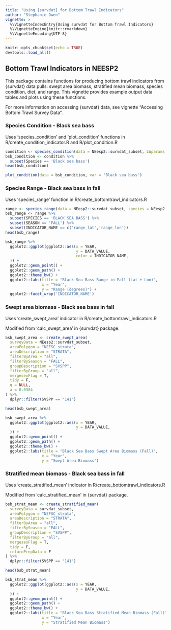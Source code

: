 ```yaml
---
title: "Using {survdat} for Bottom Trawl Indicators"
author: "Stephanie Owen"
vignette: >
  %\VignetteIndexEntry{Using survdat for Bottom Trawl Indicators}
  %\VignetteEngine{knitr::rmarkdown}
  %\VignetteEncoding{UTF-8}
---
```


```r
knitr::opts_chunk$set(echo = TRUE)
devtools::load_all()
```

## Bottom Trawl Indicators in NEESP2

This package contains functions for producing bottom trawl indicators from {survdat} data pulls: swept area biomass, stratified mean biomass, species condition, diet, and range. This vignette provides example output data tables and plots using these functions. 

For more information on accessing {survdat} data, see vignette "Accessing Bottom Trawl Survey Data".

### Species Condition - Black sea bass

Uses 'species_condition' and 'plot_condition' functions in R/create_condition_indicator.R and R/plot_condition.R

```r
condition <- species_condition(data = NEesp2::survdat_subset, LWparams = LWparams, species.codes = species.codes) 
bsb_condition <- condition %>%
  subset(Species == 'Black sea bass')
head(bsb_condition)
```

```r
plot_condition(data = bsb_condition, var = 'Black sea bass') 
```

### Species Range - Black sea bass in fall

Uses 'species_range' function in R/create_bottomtrawl_indicators.R

```r
range <- species_range(data = NEesp2::survdat_subset, species = NEesp2::species)
bsb_range <- range %>%
  subset(SPECIES == 'BLACK SEA BASS') %>%
  subset(SEASON == 'FALL') %>%
  subset(INDICATOR_NAME == c('range_lat','range_lon'))
head(bsb_range)
```

```r
bsb_range %>%
  ggplot2::ggplot(ggplot2::aes(x = YEAR,
                               y = DATA_VALUE,
                               color = INDICATOR_NAME,
  )) +
  ggplot2::geom_point() +
  ggplot2::geom_path() + 
  ggplot2::theme_bw() +
  ggplot2::labs(title = "Black Sea Bass Range in Fall (Lat + Lon)", 
                x = "Year",
                y = "Range (degrees)") +
  ggplot2::facet_wrap('INDICATOR_NAME')
```

### Swept area biomass - Black sea bass in fall

Uses 'create_swept_area' indicator in R/create_bottomtrawl_indicators.R 

Modified from 'calc_swept_area' in {survdat} package.

```r
bsb_swept_area <- create_swept_area(
  surveyData = NEesp2::survdat_subset,
  areaPolygon = "NEFSC strata",
  areaDescription = "STRATA",
  filterByArea = "all",
  filterBySeason = "FALL",
  groupDescription = "SVSPP",
  filterByGroup = "all",
  mergesexFlag = T,
  tidy = F,
  q = NULL,
  a = 0.0384
) %>%
  dplyr::filter(SVSPP == "141")

head(bsb_swept_area)
```

```r
bsb_swept_area %>%
  ggplot2::ggplot(ggplot2::aes(x = YEAR,
                               y = DATA_VALUE,
  )) +
  ggplot2::geom_point() +
  ggplot2::geom_path() + 
  ggplot2::theme_bw() +
  ggplot2::labs(title = "Black Sea Bass Swept Area Biomass (Fall)", 
                x = "Year",
                y = "Swept Area Biomass") 
```


### Stratified mean biomass - Black sea bass in fall

Uses 'create_stratified_mean' indicator in R/create_bottomtrawl_indicators.R 

Modified from 'calc_stratified_mean' in {survdat} package.

```r
bsb_strat_mean <- create_stratified_mean(
  surveyData = survdat_subset,
  areaPolygon = "NEFSC strata",
  areaDescription = "STRATA",
  filterByArea = "all",
  filterBySeason = "FALL",
  groupDescription = "SVSPP",
  filterByGroup = "all",
  mergesexFlag = T,
  tidy = F,
  returnPrepData = F
) %>%
  dplyr::filter(SVSPP == "141")

head(bsb_strat_mean)
```

```r
bsb_strat_mean %>%
  ggplot2::ggplot(ggplot2::aes(x = YEAR,
                               y = DATA_VALUE,
  )) +
  ggplot2::geom_point() +
  ggplot2::geom_path() + 
  ggplot2::theme_bw() +
  ggplot2::labs(title = "Black Sea Bass Stratified Mean Biomass (Fall)", 
                x = "Year",
                y = "Stratified Mean Biomass") 
```

